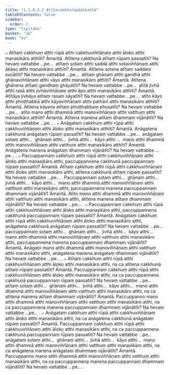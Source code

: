 ```yaml
---
title: "1.1.6.2.2 Atītacakkhurūpādikathā"
tableOfContents: false
sidebar:
  order: 2
type: "tipitaka"
basket: "ab"
book: "kv"
---
```



<DynamicBreadcrumb />

<Division number="289" book="kv">

<Paragraph number="668" book="kv">
๐ Atītaṃ cakkhuṃ atthi rūpā atthi cakkhuviññāṇaṃ atthi āloko atthi manasikāro atthīti? Āmantā. Atītena cakkhunā atītaṃ rūpaṃ passatīti? Na hevaṃ vattabbe …pe…  atītaṃ sotaṃ atthi saddā atthi sotaviññāṇaṃ atthi ākāso atthi manasikāro atthīti? Āmantā. Atītena sotena atītaṃ saddaṃ suṇātīti? Na hevaṃ vattabbe …pe…  atītaṃ ghānaṃ atthi gandhā atthi ghānaviññāṇaṃ atthi vāyo atthi manasikāro atthīti? Āmantā. Atītena ghānena atītaṃ gandhaṃ ghāyatīti? Na hevaṃ vattabbe …pe…  atītā jivhā atthi rasā atthi jivhāviññāṇaṃ atthi āpo atthi manasikāro atthīti? Āmantā. Atītāya jivhāya atītaṃ rasaṃ sāyatīti? Na hevaṃ vattabbe …pe…  atīto kāyo atthi phoṭṭhabbā atthi kāyaviññāṇaṃ atthi pathavī atthi manasikāro atthīti? Āmantā. Atītena kāyena atītaṃ phoṭṭhabbaṃ phusatīti? Na hevaṃ vattabbe …pe…  atīto mano atthi dhammā atthi manoviññāṇaṃ atthi vatthuṃ atthi manasikāro atthīti? Āmantā. Atītena manena atītaṃ dhammaṃ vijānātīti? Na hevaṃ vattabbe …pe… .
</Paragraph>

<Paragraph number="669" book="kv">
๐ Anāgataṃ cakkhuṃ atthi rūpā atthi cakkhuviññāṇaṃ atthi āloko atthi manasikāro atthīti? Āmantā. Anāgatena cakkhunā anāgataṃ rūpaṃ passatīti? Na hevaṃ vattabbe …pe…  anāgataṃ sotaṃ atthi…  ghānaṃ atthi…  jivhā atthi…  kāyo atthi …  mano atthi dhammā atthi manoviññāṇaṃ atthi vatthuṃ atthi manasikāro atthīti? Āmantā. Anāgatena manena anāgataṃ dhammaṃ vijānātīti? Na hevaṃ vattabbe …pe… .
</Paragraph>

<Paragraph number="670" book="kv">
๐ Paccuppannaṃ cakkhuṃ atthi rūpā atthi cakkhuviññāṇaṃ atthi āloko atthi manasikāro atthi, paccuppannena cakkhunā paccuppannaṃ rūpaṃ passatīti? Āmantā. Atītaṃ cakkhuṃ atthi rūpā atthi cakkhuviññāṇaṃ atthi āloko atthi manasikāro atthi, atītena cakkhunā atītaṃ rūpaṃ passatīti? Na hevaṃ vattabbe …pe… . Paccuppannaṃ sotaṃ atthi…  ghānaṃ atthi…  jivhā atthi…  kāyo atthi…  mano atthi dhammā atthi manoviññāṇaṃ atthi vatthuṃ atthi manasikāro atthi, paccuppannena manena paccuppannaṃ dhammaṃ vijānātīti? Āmantā. Atīto mano atthi dhammā atthi manoviññāṇaṃ atthi vatthuṃ atthi manasikāro atthi, atītena manena atītaṃ dhammaṃ vijānātīti? Na hevaṃ vattabbe …pe… .
</Paragraph>

<Paragraph number="671" book="kv">
๐ Paccuppannaṃ cakkhuṃ atthi rūpā atthi cakkhuviññāṇaṃ atthi āloko atthi manasikāro atthi, paccuppannena cakkhunā paccuppannaṃ rūpaṃ passatīti? Āmantā. Anāgataṃ cakkhuṃ atthi rūpā atthi cakkhuviññāṇaṃ atthi āloko atthi manasikāro atthi, anāgatena cakkhunā anāgataṃ rūpaṃ passatīti? Na hevaṃ vattabbe …pe…  paccuppannaṃ sotaṃ atthi…  ghānaṃ atthi…  jivhā atthi…  kāyo atthi…  mano atthi dhammā atthi manoviññāṇaṃ atthi vatthuṃ atthi manasikāro atthi, paccuppannena manena paccuppannaṃ dhammaṃ vijānātīti? Āmantā. Anāgato mano atthi dhammā atthi manoviññāṇaṃ atthi vatthuṃ atthi manasikāro atthi, anāgatena manena anāgataṃ dhammaṃ vijānātīti? Na hevaṃ vattabbe …pe… .
</Paragraph>

<Paragraph number="672" book="kv">
๐ Atītaṃ cakkhuṃ atthi rūpā atthi cakkhuviññāṇaṃ atthi āloko atthi manasikāro atthi, na ca atītena cakkhunā atītaṃ rūpaṃ passatīti? Āmantā. Paccuppannaṃ cakkhuṃ atthi rūpā atthi cakkhuviññāṇaṃ atthi āloko atthi manasikāro atthi, na ca paccuppannena cakkhunā paccuppannaṃ rūpaṃ passatīti? Na hevaṃ vattabbe …pe…  atītaṃ sotaṃ atthi…  ghānaṃ atthi…  jivhā atthi…  kāyo atthi…  mano atthi dhammā atthi manoviññāṇaṃ atthi vatthuṃ atthi manasikāro atthi, na ca atītena manena atītaṃ dhammaṃ vijānātīti? Āmantā. Paccuppanno mano atthi dhammā atthi manoviññāṇaṃ atthi vatthuṃ atthi manasikāro atthi, na ca paccuppannena manena paccuppannaṃ dhammaṃ vijānātīti? Na hevaṃ vattabbe …pe… .
</Paragraph>

<Paragraph number="673" book="kv">
๐ Anāgataṃ cakkhuṃ atthi rūpā atthi cakkhuviññāṇaṃ atthi āloko atthi manasikāro atthi, na ca anāgatena cakkhunā anāgataṃ rūpaṃ passatīti? Āmantā. Paccuppannaṃ cakkhuṃ atthi rūpā atthi cakkhuviññāṇaṃ atthi āloko atthi manasikāro atthi, na ca paccuppannena cakkhunā paccuppannaṃ rūpaṃ passatīti? Na hevaṃ vattabbe …pe…  anāgataṃ sotaṃ atthi…  ghānaṃ atthi…  jivhā atthi…  kāyo atthi…  mano atthi dhammā atthi manoviññāṇaṃ atthi vatthuṃ atthi manasikāro atthi, na ca anāgatena manena anāgataṃ dhammaṃ vijānātīti? Āmantā. Paccuppanno mano atthi dhammā atthi manoviññāṇaṃ atthi vatthuṃ atthi manasikāro atthi, na ca paccuppannena manena paccuppannaṃ dhammaṃ vijānātīti? Na hevaṃ vattabbe …pe… .
</Paragraph>
</Division>